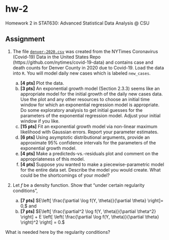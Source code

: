 # hw-2

Homework 2 in STAT630: Advanced Statistical Data Analysis @ CSU

## Assignment

1. The file [`denver-2020.csv`](../denver-2020.csv) was created from the NYTimes Coronavirus (Covid-19) Data in the United States Repo (https://github.com/nytimes/covid-19-data) and contains case and death counts for Denver County in 2020 due to Covid-19. Load the data into `R`. You will model daily new cases which is labeled `new_cases`.

    a) **[4 pts]** Plot the data.
    b) **[3 pts]** An exponential growth model (Section 2.3.3) seems like an appropriate model for the initial growth of the daily new cases data. Use the plot and any other resources to choose an initial time window for which an exponential regression model is appropriate.  Do some exploratory analysis to get initial guesses for the parameters of the exponential regression model.  Adjust your initial window if you like.
    c) **[15 pts]** Fit an exponential growth model via non-linear maximum likelihood with Gaussian errors. Report your parameter estimates.
    d) **[6 pts]** Using asymptotic distributional arguments, provide an approximate 95\% confidence intervals for the parameters of the exponential growth model.
    e) **[4 pts]** Make a predicteds-vs.-residuals plot and comment on the appropriateness of this model.
    f) **[4 pts]** Suppose you wanted to make a piecewise-parametric model for the entire data set.  Describe the model you would create.  What could be the shortcomings of your model?
    
2.  Let $f$ be a density function. Show that "under certain regularity conditions", 

    a) **[7 pts]** $E\left[ \frac{\partial \log f(Y, \theta)}{\partial \theta} \right]= 0,$ 
	  and
    b) **[7 pts]** $E\left[ \frac{\partial^2 \log f(Y, \theta)}{\partial \theta^2} \right] + E \left[ \left( \frac{\partial \log f(Y, \theta)}{\partial \theta} \right)^2 \right] = 0.$
   
   What is needed here by the regularity conditions?

